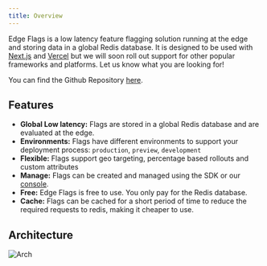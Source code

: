 ```yaml
---
title: Overview
---
```


Edge Flags is a low latency feature flagging solution running at the edge and
storing data in a global Redis database. It is designed to be used with
[Next.js](https://nextjs.org) and [Vercel](https://vercel.com) but we will soon
roll out support for other popular frameworks and platforms. Let us know what
you are looking for!

You can find the Github Repository [here](https://github.com/upstash/edge-flags).

## Features

-   **Global Low latency:** Flags are stored in a global Redis database and are
    evaluated at the edge.
-   **Environments:** Flags have different environments to support your deployment
    process: `production`, `preview`, `development`
-   **Flexible:** Flags support geo targeting, percentage based rollouts and
    custom attributes
-   **Manage:** Flags can be created and managed using the SDK or our
    [console](https://console.upstash.com/edge-flags).
-   **Free:** Edge Flags is free to use. You only pay for the Redis database.
-   **Cache:** Flags can be cached for a short period of time to reduce the
    required requests to redis, making it cheaper to use.

## Architecture

![Arch](/img/edge-flags/simple.png)
